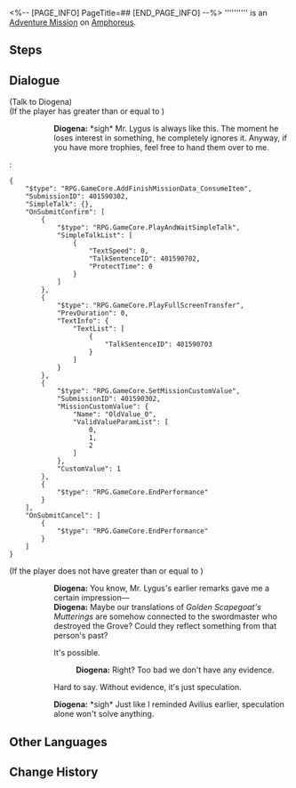 <%-- [PAGE_INFO]
PageTitle=##
[END_PAGE_INFO] --%>
{{Stub|Dialogue.}}
{{Mission Infobox
|id            = 4015903
|title         = 
|image         = <!--Mission .png-->
|type          = Adventure
|event_name    = 
|chapter       = 
|requirements  = [[Adventure Mission]] ''[[Gold Specimen Goat]]'' completed
|summary       = <!--official mission summary from Fate's Atlas-->
|characters    = Diogena; Trailblazer
|startLocation = [[Amphoreus]] - [["Demigod Council" Dawncloud]]
|world         = Amphoreus
|area          = "Demigod Council" Dawncloud
|prev          = Gold Specimen Goat
|next          = 
|rewards       = 
}}
'''''''''' is an [[Adventure Mission]] on [[Amphoreus]].

==Steps==


<!--
==Gameplay Notes==

--><!--
==Trial Character==

-->
==Dialogue==
{{Stub Dialogue}}

;(Talk to Diogena)
;(If the player has greater than or equal to {{Item|Golden Remains|20|x=7}})
::'''Diogena:''' *sigh* Mr. Lygus is always like this. The moment he loses interest in something, he completely ignores it. Anyway, if you have more trophies, feel free to hand them over to me.
:<pre>{
	"$type": "RPG.GameCore.AddFinishMissionData_ConsumeItem",
	"SubmissionID": 401590302,
	"SimpleTalk": {},
	"OnSubmitConfirm": [
		{
			"$type": "RPG.GameCore.PlayAndWaitSimpleTalk",
			"SimpleTalkList": [
				{
					"TextSpeed": 0,
					"TalkSentenceID": 401590702,
					"ProtectTime": 0
				}
			]
		},
		{
			"$type": "RPG.GameCore.PlayFullScreenTransfer",
			"PrevDuration": 0,
			"TextInfo": {
				"TextList": [
					{
						"TalkSentenceID": 401590703
					}
				]
			}
		},
		{
			"$type": "RPG.GameCore.SetMissionCustomValue",
			"SubmissionID": 401590302,
			"MissionCustomValue": {
				"Name": "OldValue_0",
				"ValidValueParamList": [
					0,
					1,
					2
				]
			},
			"CustomValue": 1
		},
		{
			"$type": "RPG.GameCore.EndPerformance"
		}
	],
	"OnSubmitCancel": [
		{
			"$type": "RPG.GameCore.EndPerformance"
		}
	]
}</pre>
;(If the player does not have greater than or equal to {{Item|Golden Remains|20|x=7}})
::'''Diogena:''' You know, Mr. Lygus's earlier remarks gave me a certain impression&mdash;
::'''Diogena:''' Maybe our translations of ''Golden Scapegoat's Mutterings'' are somehow connected to the swordmaster who destroyed the Grove? Could they reflect something from that person's past?
::{{DIcon|Arrow}} It's possible.
:::'''Diogena:''' Right? Too bad we don't have any evidence.
::{{DIcon|Arrow}} Hard to say. Without evidence, it's just speculation.
::'''Diogena:''' *sigh* Just like I reminded Avilius earlier, speculation alone won't solve anything.
{{Dialogue End}}

==Other Languages==
{{Other Languages
|en   = 
|zhs  = 
|zht  = 
|ja   = 
|ko   = 
|es   = 
|fr   = 
|ru   = 
|th   = 
|vi   = 
|de   = 
|id   = 
|pt   = 
}}

==Change History==
{{Change History|3.2}}
